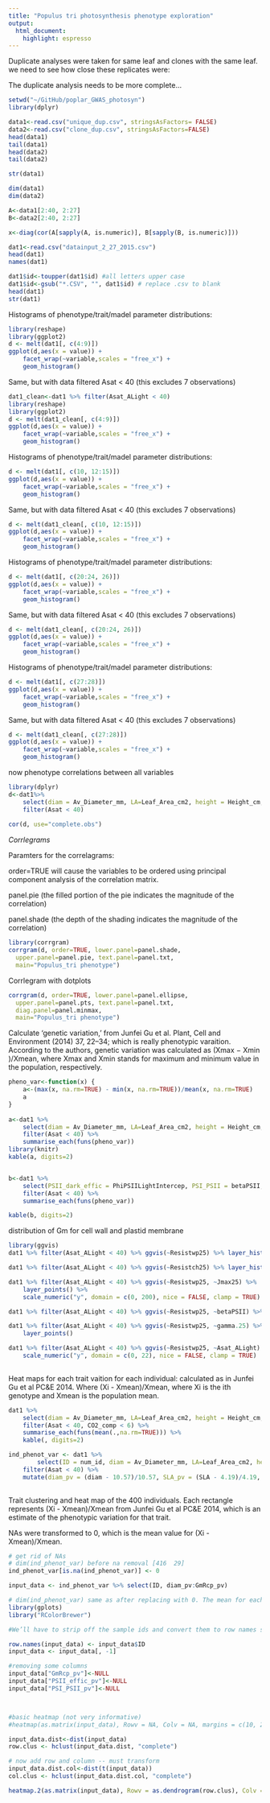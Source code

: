 ```yaml
---
title: "Populus tri photosynthesis phenotype exploration"
output:
  html_document:
    highlight: espresso
---
```


Duplicate analyses were taken for same leaf and clones with the same leaf. we need to see how close these replicates were:

The duplicate analysis needs to be more complete...

```r
setwd("~/GitHub/poplar_GWAS_photosyn")
library(dplyr)

data1<-read.csv("unique_dup.csv", stringsAsFactors= FALSE)
data2<-read.csv("clone_dup.csv", stringsAsFactors=FALSE)
head(data1)
tail(data1)
head(data2)
tail(data2)

str(data1)

dim(data1)
dim(data2)

A<-data1[2:40, 2:27]
B<-data2[2:40, 2:27]

x<-diag(cor(A[sapply(A, is.numeric)], B[sapply(B, is.numeric)]))
```



```r
dat1<-read.csv("datainput_2_27_2015.csv")
head(dat1)
names(dat1)

dat1$id<-toupper(dat1$id) #all letters upper case
dat1$id<-gsub("*.CSV", "", dat1$id) # replace .csv to blank
head(dat1)
str(dat1)

```

Histograms of phenotype/trait/madel parameter distributions:

```r
library(reshape)
library(ggplot2)
d <- melt(dat1[, c(4:9)])
ggplot(d,aes(x = value)) + 
    facet_wrap(~variable,scales = "free_x") + 
    geom_histogram()

```

Same, but with data filtered Asat < 40 (this excludes 7 observations)

```r
dat1_clean<-dat1 %>% filter(Asat_ALight < 40)
library(reshape)
library(ggplot2)
d <- melt(dat1_clean[, c(4:9)])
ggplot(d,aes(x = value)) + 
    facet_wrap(~variable,scales = "free_x") + 
    geom_histogram()

```


Histograms of phenotype/trait/madel parameter distributions:

```r
d <- melt(dat1[, c(10, 12:15)])
ggplot(d,aes(x = value)) + 
    facet_wrap(~variable,scales = "free_x") + 
    geom_histogram()

```

Same, but with data filtered Asat < 40 (this excludes 7 observations)

```r

d <- melt(dat1_clean[, c(10, 12:15)])
ggplot(d,aes(x = value)) + 
    facet_wrap(~variable,scales = "free_x") + 
    geom_histogram()

```


Histograms of phenotype/trait/madel parameter distributions:

```r
d <- melt(dat1[, c(20:24, 26)])
ggplot(d,aes(x = value)) + 
    facet_wrap(~variable,scales = "free_x") + 
    geom_histogram()

```

Same, but with data filtered Asat < 40 (this excludes 7 observations)

```r

d <- melt(dat1_clean[, c(20:24, 26)])
ggplot(d,aes(x = value)) + 
    facet_wrap(~variable,scales = "free_x") + 
    geom_histogram()

```

Histograms of phenotype/trait/madel parameter distributions:

```r
d <- melt(dat1[, c(27:28)])
ggplot(d,aes(x = value)) + 
    facet_wrap(~variable,scales = "free_x") + 
    geom_histogram()

```

Same, but with data filtered Asat < 40 (this excludes 7 observations)

```r

d <- melt(dat1_clean[, c(27:28)])
ggplot(d,aes(x = value)) + 
    facet_wrap(~variable,scales = "free_x") + 
    geom_histogram()

```

now phenotype correlations between all variables

```r
library(dplyr)
d<-dat1%>%
    select(diam = Av_Diameter_mm, LA=Leaf_Area_cm2, height = Height_cm, SLA = Av_SLA._mg.cm2, Asat = Asat_ALight, Jmax = Jmax25, PSII_effic = PhiPSIIsat_ALight, PSII_dark_effic = PhiPSIILightIntercep, PSI_PSII = betaPSII, CO2_comp = gamma.25, day_resp = Rdlight25, GmRwp = Resistwp25, GmRcp = Resistch25) %>%
    filter(Asat < 40)
   
cor(d, use="complete.obs")
```

*Corrlegrams*

Paramters for the correlagrams:

order=TRUE will cause the variables to be ordered using principal component analysis of the correlation matrix. 

panel.pie (the filled portion of the pie indicates the magnitude of the correlation)

panel.shade (the depth of the shading indicates the magnitude of the correlation)

```r
library(corrgram)
corrgram(d, order=TRUE, lower.panel=panel.shade,
  upper.panel=panel.pie, text.panel=panel.txt,
  main="Populus_tri phenotype") 
```

Corrlegram with dotplots

```r
corrgram(d, order=TRUE, lower.panel=panel.ellipse,
  upper.panel=panel.pts, text.panel=panel.txt,
  diag.panel=panel.minmax,
  main="Populus_tri phenotype") 

```

Calculate 'genetic variation,' from Junfei Gu et al. Plant, Cell and Environment (2014) 37, 22–34; which is really phenotypic varaition. According to the authors, genetic variation was calculated as (Xmax − Xmin )/Xmean, where Xmax and Xmin stands for maximum and minimum value in the population, respectively.

```r
pheno_var<-function(x) {
    a<-(max(x, na.rm=TRUE) - min(x, na.rm=TRUE))/mean(x, na.rm=TRUE)
    a    
}
  
a<-dat1 %>%
    select(diam = Av_Diameter_mm, LA=Leaf_Area_cm2, height = Height_cm, SLA = Av_SLA._mg.cm2, Asat = Asat_ALight, Jmax = Jmax25, PSII_effic = PhiPSIIsat_ALight) %>%
    filter(Asat < 40) %>%
    summarise_each(funs(pheno_var))
library(knitr)
kable(a, digits=2)


b<-dat1 %>%
    select(PSII_dark_effic = PhiPSIILightIntercep, PSI_PSII = betaPSII, CO2_comp = gamma.25, day_resp = Rdlight25, GmRwp = Resistwp25, GmRcp = Resistch25, Asat = Asat_ALight) %>%
    filter(Asat < 40) %>%
    summarise_each(funs(pheno_var))

kable(b, digits=2)

```

distribution of Gm for cell wall and plastid membrane

```r
library(ggvis)
dat1 %>% filter(Asat_ALight < 40) %>% ggvis(~Resistwp25) %>% layer_histograms()

dat1 %>% filter(Asat_ALight < 40) %>% ggvis(~Resistch25) %>% layer_histograms()

dat1 %>% filter(Asat_ALight < 40) %>% ggvis(~Resistwp25, ~Jmax25) %>% 
    layer_points() %>%
    scale_numeric("y", domain = c(0, 200), nice = FALSE, clamp = TRUE)

dat1 %>% filter(Asat_ALight < 40) %>% ggvis(~Resistwp25, ~betaPSII) %>% layer_points()

dat1 %>% filter(Asat_ALight < 40) %>% ggvis(~Resistwp25, ~gamma.25) %>% 
    layer_points()

dat1 %>% filter(Asat_ALight < 40) %>% ggvis(~Resistwp25, ~Asat_ALight) %>% layer_points()%>%
    scale_numeric("y", domain = c(0, 22), nice = FALSE, clamp = TRUE)
 

```


Heat maps for each trait vaition for each individual: calculated as in Junfei Gu et al PC&E 2014. Where (Xi - Xmean)/Xmean, where Xi is the ith genotype and Xmean is the population mean. 

```r

dat1 %>%
    select(diam = Av_Diameter_mm, LA=Leaf_Area_cm2, height = Height_cm, SLA = Av_SLA._mg.cm2, Asat = Asat_ALight, Jmax = Jmax25, PSII_effic = PhiPSIIsat_ALight, PSII_dark_effic = PhiPSIILightIntercep, PSI_PSII = betaPSII, CO2_comp = gamma.25, day_resp = Rdlight25, GmRwp = Resistwp25, GmRcp = Resistch25) %>%
    filter(Asat < 40, CO2_comp < 6) %>%
    summarise_each(funs(mean(.,na.rm=TRUE))) %>%
    kable(, digits=2)

ind_phenot_var <- dat1 %>%
        select(ID = num_id, diam = Av_Diameter_mm, LA=Leaf_Area_cm2, height = Height_cm, SLA = Av_SLA._mg.cm2, Asat = Asat_ALight, Jmax = Jmax25, PSII_effic = PhiPSIIsat_ALight, PSII_dark_effic = PhiPSIILightIntercep, PSI_PSII = betaPSII, CO2_comp = gamma.25, day_resp = Rdlight25, GmRwp = Resistwp25, GmRcp = Resistch25) %>%
    filter(Asat < 40) %>%
    mutate(diam_pv = (diam - 10.57)/10.57, SLA_pv = (SLA - 4.19)/4.19, height_pv = (height - 205.85)/205.85, LA_pv = (LA - 63.58)/63.58, Asat_pv = (Asat - 8.56)/8.56, Jmax_pv = (Jmax - 63.98)/63.98, CO2_comp_pv = (CO2_comp - 0.96)/0.96, PSII_effic_pv = (PSII_effic + 2.29)/2.29, PSII_dark_effic_pv = (PSII_dark_effic - 3.94)/3.94, PSI_PSII_pv = (PSI_PSII - 0.35)/0.35, day_resp_pv = (day_resp - 1.51)/1.51, GmRwp_pv = (GmRwp - 2.58)/2.58, GmRcp_pv = (GmRcp - 0.37)/0.37)
    
```

Trait clustering and heat map of the 400 individuals. Each rectangle represents (Xi - Xmean)/Xmean from Junfei Gu et al PC&E 2014, which is an estimate of the phenotypic variation for that trait.

NAs were transformed to 0, which is the mean value for (Xi - Xmean)/Xmean.

```r
# get rid of NAs
# dim(ind_phenot_var) before na removal [416  29]
ind_phenot_var[is.na(ind_phenot_var)] <- 0

input_data <- ind_phenot_var %>% select(ID, diam_pv:GmRcp_pv)

# dim(ind_phenot_var) same as after replacing with 0. The mean for each is 0, so this is cool for heat map representation
library(gplots)
library("RColorBrewer")

#We’ll have to strip off the sample ids and convert them to row names so that the data matrix contains only sequence count data.

row.names(input_data) <- input_data$ID
input_data <- input_data[, -1]

#removing some columns
input_data["GmRcp_pv"]<-NULL
input_data["PSII_effic_pv"]<-NULL
input_data["PSI_PSII_pv"]<-NULL



#basic heatmap (not very informative)
#heatmap(as.matrix(input_data), Rowv = NA, Colv = NA, margins = c(10, 2))

input_data.dist<-dist(input_data)
row.clus <- hclust(input_data.dist, "complete")

# now add row and column -- must transform
input_data.dist.col<-dist(t(input_data))
col.clus <- hclust(input_data.dist.col, "complete")

heatmap.2(as.matrix(input_data), Rowv = as.dendrogram(row.clus), Colv = as.dendrogram(col.clus), margins = c(10, 3), trace = "none", col=greenred(100), breaks=seq(-2.5,2.5,length.out=101))


```





